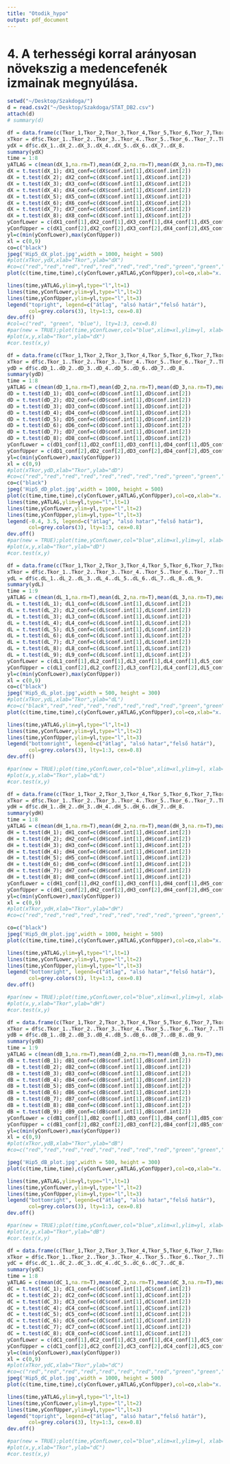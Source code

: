 ```yaml
---
title: "Otodik_hypo"
output: pdf_document
---
```


# 4. A terhességi korral arányosan növekszig a medencefenék izmainak megnyúlása.

```r
setwd("~/Desktop/Szakdoga/")
d = read.csv2("~/Desktop/Szakdoga/STAT_DB2.csv")
attach(d)
# summary(d)
```

```r
df = data.frame(c(Tkor_1,Tkor_2,Tkor_3,Tkor_4,Tkor_5,Tkor_6,Tkor_7,Tkor_8),c(dX_1,dX_2,dX_3,dX_4,dX_5,dX_6,dX_7,dX_8))
xTkor = df$c.Tkor_1..Tkor_2..Tkor_3..Tkor_4..Tkor_5..Tkor_6..Tkor_7..Tkor_8.
ydX = df$c.dX_1..dX_2..dX_3..dX_4..dX_5..dX_6..dX_7..dX_8.
summary(ydX)
time = 1:8
yATLAG = c(mean(dX_1,na.rm=T),mean(dX_2,na.rm=T),mean(dX_3,na.rm=T),mean(dX_4,na.rm=T),mean(dX_5,na.rm=T),mean(dX_6,na.rm=T),mean(dX_7,na.rm=T),mean(dX_8,na.rm=T))
dX = t.test(dX_1); dX1_conf=c(dX$conf.int[1],dX$conf.int[2])
dX = t.test(dX_2); dX2_conf=c(dX$conf.int[1],dX$conf.int[2])
dX = t.test(dX_3); dX3_conf=c(dX$conf.int[1],dX$conf.int[2])
dX = t.test(dX_4); dX4_conf=c(dX$conf.int[1],dX$conf.int[2])
dX = t.test(dX_5); dX5_conf=c(dX$conf.int[1],dX$conf.int[2])
dX = t.test(dX_6); dX6_conf=c(dX$conf.int[1],dX$conf.int[2])
dX = t.test(dX_7); dX7_conf=c(dX$conf.int[1],dX$conf.int[2])
dX = t.test(dX_8); dX8_conf=c(dX$conf.int[1],dX$conf.int[2])
yConfLower = c(dX1_conf[1],dX2_conf[1],dX3_conf[1],dX4_conf[1],dX5_conf[1],dX6_conf[1],dX7_conf[1],dX8_conf[1])
yConfUpper = c(dX1_conf[2],dX2_conf[2],dX3_conf[2],dX4_conf[2],dX5_conf[2],dX6_conf[2],dX7_conf[2],dX8_conf[2])
yl=c(min(yConfLower),max(yConfUpper))
xl = c(0,9)
co=c("black")
jpeg('Hip5_dX_plot.jpg',width = 1000, height = 500)
#plot(xTkor,ydX,xlab="Tkor",ylab="dX")
#co=c("red","red","red","red","red","red","red","red","green","green","green","green","green","green","green","green","blue","blue","blue","blue","blue","blue","blue","blue")
plot(c(time,time,time),c(yConfLower,yATLAG,yConfUpper),col=co,xlab="x. kontroll",ylab="dX érték (95% CI)",xlim=xl,ylim=yl)

lines(time,yATLAG,ylim=yl,type="l",lt=1)
lines(time,yConfLower,ylim=yl,type="l",lt=2)
lines(time,yConfUpper,ylim=yl,type="l",lt=3)
legend("topright", legend=c("átlag", "alsó határ","felső határ"),
       col=grey.colors(3), lty=1:3, cex=0.8)
dev.off()
#col=c("red", "green", "blue"), lty=1:3, cex=0.8)
#par(new = TRUE);plot(time,yConfLower,col="blue",xlim=xl,ylim=yl, xlab='', ylab='', axes=F);par(new = FALSE)
#plot(x,y,xlab="Tkor",ylab="dX")
#cor.test(x,y)
```


```r
df = data.frame(c(Tkor_1,Tkor_2,Tkor_3,Tkor_4,Tkor_5,Tkor_6,Tkor_7,Tkor_8),c(dD_1,dD_2,dD_3,dD_4,dD_5,dD_6,dD_7,dD_8))
xTkor = df$c.Tkor_1..Tkor_2..Tkor_3..Tkor_4..Tkor_5..Tkor_6..Tkor_7..Tkor_8.
ydD = df$c.dD_1..dD_2..dD_3..dD_4..dD_5..dD_6..dD_7..dD_8.
summary(ydD)
time = 1:8
yATLAG = c(mean(dD_1,na.rm=T),mean(dD_2,na.rm=T),mean(dD_3,na.rm=T),mean(dD_4,na.rm=T),mean(dD_5,na.rm=T),mean(dD_6,na.rm=T),mean(dD_7,na.rm=T),mean(dD_8,na.rm=T))
dD = t.test(dD_1); dD1_conf=c(dD$conf.int[1],dD$conf.int[2])
dD = t.test(dD_2); dD2_conf=c(dD$conf.int[1],dD$conf.int[2])
dD = t.test(dD_3); dD3_conf=c(dD$conf.int[1],dD$conf.int[2])
dD = t.test(dD_4); dD4_conf=c(dD$conf.int[1],dD$conf.int[2])
dD = t.test(dD_5); dD5_conf=c(dD$conf.int[1],dD$conf.int[2])
dD = t.test(dD_6); dD6_conf=c(dD$conf.int[1],dD$conf.int[2])
dD = t.test(dD_7); dD7_conf=c(dD$conf.int[1],dD$conf.int[2])
dD = t.test(dD_8); dD8_conf=c(dD$conf.int[1],dD$conf.int[2])
yConfLower = c(dD1_conf[1],dD2_conf[1],dD3_conf[1],dD4_conf[1],dD5_conf[1],dD6_conf[1],dD7_conf[1],dD8_conf[1])
yConfUpper = c(dD1_conf[2],dD2_conf[2],dD3_conf[2],dD4_conf[2],dD5_conf[2],dD6_conf[2],dD7_conf[2],dD8_conf[2])
yl=c(min(yConfLower),max(yConfUpper))
xl = c(0,9)
#plot(xTkor,ydD,xlab="Tkor",ylab="dD")
#co=c("red","red","red","red","red","red","red","red","green","green","green","green","green","green","green","green","blue","blue","blue","blue","blue","blue","blue","blue")
co=c("black")
jpeg('Hip5_dD_plot.jpg',width = 1000, height = 500)
plot(c(time,time,time),c(yConfLower,yATLAG,yConfUpper),col=co,xlab="x. kontroll",ylab="dD érték (95% CI)",xlim=xl,ylim=yl)
lines(time,yATLAG,ylim=yl,type="l",lt=1)
lines(time,yConfLower,ylim=yl,type="l",lt=2)
lines(time,yConfUpper,ylim=yl,type="l",lt=3)
legend(-0.4, 3.5, legend=c("átlag", "alsó hatar","felső határ"),
       col=grey.colors(3), lty=1:3, cex=0.8)
dev.off()
#par(new = TRUE);plot(time,yConfLower,col="blue",xlim=xl,ylim=yl, xlab='', ylab='', axes=F);par(new = FALSE)
#plot(x,y,xlab="Tkor",ylab="dD")
#cor.test(x,y)
```




```r
df = data.frame(c(Tkor_1,Tkor_2,Tkor_3,Tkor_4,Tkor_5,Tkor_6,Tkor_7,Tkor_8,Sz_het),c(dL_1,dL_2,dL_3,dL_4,dL_5,dL_6,dL_7,dL_8,dL_9))
xTkor = df$c.Tkor_1..Tkor_2..Tkor_3..Tkor_4..Tkor_5..Tkor_6..Tkor_7..Tkor_8..Sz_het.
ydL = df$c.dL_1..dL_2..dL_3..dL_4..dL_5..dL_6..dL_7..dL_8..dL_9.
summary(ydL)
time = 1:9
yATLAG = c(mean(dL_1,na.rm=T),mean(dL_2,na.rm=T),mean(dL_3,na.rm=T),mean(dL_4,na.rm=T),mean(dL_5,na.rm=T),mean(dL_6,na.rm=T),mean(dL_7,na.rm=T),mean(dL_8,na.rm=T),mean(dL_9,na.rm=T))
dL = t.test(dL_1); dL1_conf=c(dL$conf.int[1],dL$conf.int[2])
dL = t.test(dL_2); dL2_conf=c(dL$conf.int[1],dL$conf.int[2])
dL = t.test(dL_3); dL3_conf=c(dL$conf.int[1],dL$conf.int[2])
dL = t.test(dL_4); dL4_conf=c(dL$conf.int[1],dL$conf.int[2])
dL = t.test(dL_5); dL5_conf=c(dL$conf.int[1],dL$conf.int[2])
dL = t.test(dL_6); dL6_conf=c(dL$conf.int[1],dL$conf.int[2])
dL = t.test(dL_7); dL7_conf=c(dL$conf.int[1],dL$conf.int[2])
dL = t.test(dL_8); dL8_conf=c(dL$conf.int[1],dL$conf.int[2])
dL = t.test(dL_9); dL9_conf=c(dL$conf.int[1],dL$conf.int[2])
yConfLower = c(dL1_conf[1],dL2_conf[1],dL3_conf[1],dL4_conf[1],dL5_conf[1],dL6_conf[1],dL7_conf[1],dL8_conf[1],dL9_conf[1])
yConfUpper = c(dL1_conf[2],dL2_conf[2],dL3_conf[2],dL4_conf[2],dL5_conf[2],dL6_conf[2],dL7_conf[2],dL8_conf[2],dL9_conf[2])
yl=c(min(yConfLower),max(yConfUpper))
xl = c(0,9)
co=c("black")
jpeg('Hip5_dL_plot.jpg',width = 500, height = 300)
#plot(xTkor,ydL,xlab="Tkor",ylab="dL")
#co=c("black","red","red","red","red","red","red","red","green","green","green","green","green","green","green","green","blue","blue","blue","blue","blue","blue","blue","blue")
plot(c(time,time,time),c(yConfLower,yATLAG,yConfUpper),col=co,xlab="x. kontroll",ylab="dL érték (95% KI)",xlim=xl,ylim=yl)

lines(time,yATLAG,ylim=yl,type="l",lt=1)
lines(time,yConfLower,ylim=yl,type="l",lt=2)
lines(time,yConfUpper,ylim=yl,type="l",lt=3)
legend("bottomright", legend=c("átlag", "alsó hatar","felső határ"),
       col=grey.colors(3), lty=1:3, cex=0.8)
dev.off()

#par(new = TRUE);plot(time,yConfLower,col="blue",xlim=xl,ylim=yl, xlab='', ylab='', axes=F);par(new = FALSE)
#plot(x,y,xlab="Tkor",ylab="dL")
#cor.test(x,y)
```

```r
df = data.frame(c(Tkor_1,Tkor_2,Tkor_3,Tkor_4,Tkor_5,Tkor_6,Tkor_7,Tkor_8),c(dH_1,dH_2,dH_3,dH_4,dH_5,dH_6,dH_7,dH_8))
xTkor = df$c.Tkor_1..Tkor_2..Tkor_3..Tkor_4..Tkor_5..Tkor_6..Tkor_7..Tkor_8.
ydH = df$c.dH_1..dH_2..dH_3..dH_4..dH_5..dH_6..dH_7..dH_8.
summary(ydH)
time = 1:8
yATLAG = c(mean(dH_1,na.rm=T),mean(dH_2,na.rm=T),mean(dH_3,na.rm=T),mean(dH_4,na.rm=T),mean(dH_5,na.rm=T),mean(dH_6,na.rm=T),mean(dH_7,na.rm=T),mean(dH_8,na.rm=T))
dH = t.test(dH_1); dH1_conf=c(dH$conf.int[1],dH$conf.int[2])
dH = t.test(dH_2); dH2_conf=c(dH$conf.int[1],dH$conf.int[2])
dH = t.test(dH_3); dH3_conf=c(dH$conf.int[1],dH$conf.int[2])
dH = t.test(dH_4); dH4_conf=c(dH$conf.int[1],dH$conf.int[2])
dH = t.test(dH_5); dH5_conf=c(dH$conf.int[1],dH$conf.int[2])
dH = t.test(dH_6); dH6_conf=c(dH$conf.int[1],dH$conf.int[2])
dH = t.test(dH_7); dH7_conf=c(dH$conf.int[1],dH$conf.int[2])
dH = t.test(dH_8); dH8_conf=c(dH$conf.int[1],dH$conf.int[2])
yConfLower = c(dH1_conf[1],dH2_conf[1],dH3_conf[1],dH4_conf[1],dH5_conf[1],dH6_conf[1],dH7_conf[1],dH8_conf[1])
yConfUpper = c(dH1_conf[2],dH2_conf[2],dH3_conf[2],dH4_conf[2],dH5_conf[2],dH6_conf[2],dH7_conf[2],dH8_conf[2])
yl=c(min(yConfLower),max(yConfUpper))
xl = c(0,9)
#plot(xTkor,ydH,xlab="Tkor",ylab="dH")
#co=c("red","red","red","red","red","red","red","red","green","green","green","green","green","green","green","green","blue","blue","blue","blue","blue","blue","blue","blue")

co=c("black")
jpeg('Hip5_dH_plot.jpg',width = 1000, height = 500)
plot(c(time,time,time),c(yConfLower,yATLAG,yConfUpper),col=co,xlab="x. kontroll",ylab=" dH érték (95% CI)",xlim=xl,ylim=yl)

lines(time,yATLAG,ylim=yl,type="l",lt=1)
lines(time,yConfLower,ylim=yl,type="l",lt=2)
lines(time,yConfUpper,ylim=yl,type="l",lt=3)
legend("bottomright", legend=c("átlag", "alsó hatar","felső határ"),
       col=grey.colors(3), lty=1:3, cex=0.8)
dev.off()

#par(new = TRUE);plot(time,yConfLower,col="blue",xlim=xl,ylim=yl, xlab='', ylab='', axes=F);par(new = FALSE)
#plot(x,y,xlab="Tkor",ylab="dH")
#cor.test(x,y)
```

```r
df = data.frame(c(Tkor_1,Tkor_2,Tkor_3,Tkor_4,Tkor_5,Tkor_6,Tkor_7,Tkor_8,Sz_het),c(dB_1,dB_2,dB_3,dB_4,dB_5,dB_6,dB_7,dB_8,dB_9))
xTkor = df$c.Tkor_1..Tkor_2..Tkor_3..Tkor_4..Tkor_5..Tkor_6..Tkor_7..Tkor_8..Sz_het.
ydB = df$c.dB_1..dB_2..dB_3..dB_4..dB_5..dB_6..dB_7..dB_8..dB_9.
summary(ydB)
time = 1:9
yATLAG = c(mean(dB_1,na.rm=T),mean(dB_2,na.rm=T),mean(dB_3,na.rm=T),mean(dB_4,na.rm=T),mean(dB_5,na.rm=T),mean(dB_6,na.rm=T),mean(dB_7,na.rm=T),mean(dB_8,na.rm=T),mean(dB_9,na.rm=T))
dB = t.test(dB_1); dB1_conf=c(dB$conf.int[1],dB$conf.int[2])
dB = t.test(dB_2); dB2_conf=c(dB$conf.int[1],dB$conf.int[2])
dB = t.test(dB_3); dB3_conf=c(dB$conf.int[1],dB$conf.int[2])
dB = t.test(dB_4); dB4_conf=c(dB$conf.int[1],dB$conf.int[2])
dB = t.test(dB_5); dB5_conf=c(dB$conf.int[1],dB$conf.int[2])
dB = t.test(dB_6); dB6_conf=c(dB$conf.int[1],dB$conf.int[2])
dB = t.test(dB_7); dB7_conf=c(dB$conf.int[1],dB$conf.int[2])
dB = t.test(dB_8); dB8_conf=c(dB$conf.int[1],dB$conf.int[2])
dB = t.test(dB_9); dB9_conf=c(dB$conf.int[1],dB$conf.int[2])
yConfLower = c(dB1_conf[1],dB2_conf[1],dB3_conf[1],dB4_conf[1],dB5_conf[1],dB6_conf[1],dB7_conf[1],dB8_conf[1],dB9_conf[1])
yConfUpper = c(dB1_conf[2],dB2_conf[2],dB3_conf[2],dB4_conf[2],dB5_conf[2],dB6_conf[2],dB7_conf[2],dB8_conf[2],dB9_conf[2])
yl=c(min(yConfLower),max(yConfUpper))
xl = c(0,9)
#plot(xTkor,ydB,xlab="Tkor",ylab="dB")
#co=c("red","red","red","red","red","red","red","red","green","green","green","green","green","green","green","green","blue","blue","blue","blue","blue","blue","blue","blue")

jpeg('Hip5_dB_plot.jpg',width = 500, height = 300)
plot(c(time,time,time),c(yConfLower,yATLAG,yConfUpper),col=co,xlab="x. kontroll",ylab="dB érték (95% KI)",xlim=xl,ylim=yl)

lines(time,yATLAG,ylim=yl,type="l",lt=1)
lines(time,yConfLower,ylim=yl,type="l",lt=2)
lines(time,yConfUpper,ylim=yl,type="l",lt=3)
legend("bottomright", legend=c("átlag", "alsó hatar","felső határ"),
       col=grey.colors(3), lty=1:3, cex=0.8)
dev.off()

#par(new = TRUE);plot(time,yConfLower,col="blue",xlim=xl,ylim=yl, xlab='', ylab='', axes=F);par(new = FALSE)
#plot(x,y,xlab="Tkor",ylab="dB")
#cor.test(x,y)
```

```r
df = data.frame(c(Tkor_1,Tkor_2,Tkor_3,Tkor_4,Tkor_5,Tkor_6,Tkor_7,Tkor_8),c(dC_1,dC_2,dC_3,dC_4,dC_5,dC_6,dC_7,dC_8))
xTkor = df$c.Tkor_1..Tkor_2..Tkor_3..Tkor_4..Tkor_5..Tkor_6..Tkor_7..Tkor_8.
ydC = df$c.dC_1..dC_2..dC_3..dC_4..dC_5..dC_6..dC_7..dC_8.
summary(ydC)
time = 1:8
yATLAG = c(mean(dC_1,na.rm=T),mean(dC_2,na.rm=T),mean(dC_3,na.rm=T),mean(dC_4,na.rm=T),mean(dC_5,na.rm=T),mean(dC_6,na.rm=T),mean(dC_7,na.rm=T),mean(dC_8,na.rm=T))
dC = t.test(dC_1); dC1_conf=c(dC$conf.int[1],dC$conf.int[2])
dC = t.test(dC_2); dC2_conf=c(dC$conf.int[1],dC$conf.int[2])
dC = t.test(dC_3); dC3_conf=c(dC$conf.int[1],dC$conf.int[2])
dC = t.test(dC_4); dC4_conf=c(dC$conf.int[1],dC$conf.int[2])
dC = t.test(dC_5); dC5_conf=c(dC$conf.int[1],dC$conf.int[2])
dC = t.test(dC_6); dC6_conf=c(dC$conf.int[1],dC$conf.int[2])
dC = t.test(dC_7); dC7_conf=c(dC$conf.int[1],dC$conf.int[2])
dC = t.test(dC_8); dC8_conf=c(dC$conf.int[1],dC$conf.int[2])
yConfLower = c(dC1_conf[1],dC2_conf[1],dC3_conf[1],dC4_conf[1],dC5_conf[1],dC6_conf[1],dC7_conf[1],dC8_conf[1])
yConfUpper = c(dC1_conf[2],dC2_conf[2],dC3_conf[2],dC4_conf[2],dC5_conf[2],dC6_conf[2],dC7_conf[2],dC8_conf[2])
yl=c(min(yConfLower),max(yConfUpper))
xl = c(0,9)
#plot(xTkor,ydC,xlab="Tkor",ylab="dC")
#co=c("red","red","red","red","red","red","red","red","green","green","green","green","green","green","green","green","blue","blue","blue","blue","blue","blue","blue","blue")
jpeg('Hip5_dC_plot.jpg',width = 1000, height = 500)
plot(c(time,time,time),c(yConfLower,yATLAG,yConfUpper),col=co,xlab="x. kontroll",ylab="dC (95% KI)",xlim=xl,ylim=yl)

lines(time,yATLAG,ylim=yl,type="l",lt=1)
lines(time,yConfLower,ylim=yl,type="l",lt=2)
lines(time,yConfUpper,ylim=yl,type="l",lt=3)
legend("topright", legend=c("átlag", "alsó hatar","felső határ"),
       col=grey.colors(3), lty=1:3, cex=0.8)
dev.off()

#par(new = TRUE);plot(time,yConfLower,col="blue",xlim=xl,ylim=yl, xlab='', ylab='', axes=F);par(new = FALSE)
#plot(x,y,xlab="Tkor",ylab="dC")
#cor.test(x,y)
```

